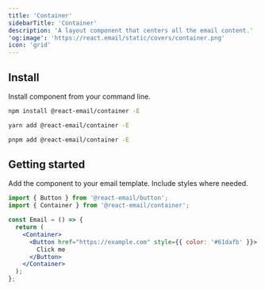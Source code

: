 ```yaml
---
title: 'Container'
sidebarTitle: 'Container'
description: 'A layout component that centers all the email content.'
'og:image': 'https://react.email/static/covers/container.png'
icon: 'grid'
---
```


## Install

Install component from your command line.

<CodeGroup>

```sh npm
npm install @react-email/container -E
```

```sh yarn
yarn add @react-email/container -E
```

```sh pnpm
pnpm add @react-email/container -E
```

</CodeGroup>

## Getting started

Add the component to your email template. Include styles where needed.

```jsx
import { Button } from '@react-email/button';
import { Container } from '@react-email/container';

const Email = () => {
  return (
    <Container>
      <Button href="https://example.com" style={{ color: '#61dafb' }}>
        Click me
      </Button>
    </Container>
  );
};
```

<Snippet file="support.mdx" />
